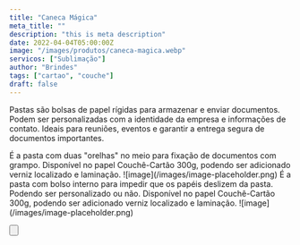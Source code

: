 ```yaml
---
title: "Caneca Mágica"
meta_title: ""
description: "this is meta description"
date: 2022-04-04T05:00:00Z
image: "/images/produtos/caneca-magica.webp"
servicos: ["Sublimação"]
author: "Brindes"
tags: ["cartao", "couche"]
draft: false
---
```


Pastas são bolsas de papel rígidas para armazenar e enviar documentos. Podem ser personalizadas com a identidade da empresa e informações de contato. Ideais para reuniões, eventos e garantir a entrega segura de documentos importantes.

<Accordion client:load title="Pasta com Orelha">
É a pasta com duas "orelhas" no meio para fixação de documentos com grampo.
Disponível no papel Couchê-Cartão 300g, podendo ser adicionado verniz localizado e laminação.
![image](/images/image-placeholder.png)

</Accordion>
<Accordion client:load title="Pasta com Bolso">
É a pasta com bolso interno para impedir que os papéis deslizem da pasta.
Podendo ser personalizado ou não.
Disponível no papel Couchê-Cartão 300g, podendo ser adicionado verniz localizado e laminação.
![image](/images/image-placeholder.png)

</Accordion>

<Button
  label="ORÇAMENTO PELO WHATSAPP"
  tag="_blank"
  produto="Caneca Mágica"
  phoneNumber="5567999005557"
/>
